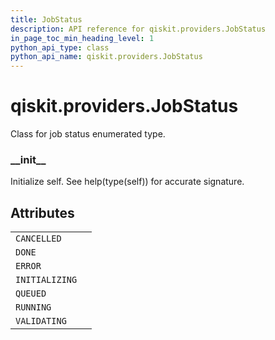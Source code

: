 ```yaml
---
title: JobStatus
description: API reference for qiskit.providers.JobStatus
in_page_toc_min_heading_level: 1
python_api_type: class
python_api_name: qiskit.providers.JobStatus
---
```


# qiskit.providers.JobStatus

<Class id="qiskit.providers.JobStatus" isDedicatedPage={true} github="https://github.com/qiskit/qiskit/tree/stable/0.18/qiskit/providers/jobstatus.py" signature="JobStatus(value)" modifiers="class">
  Class for job status enumerated type.

  ### \_\_init\_\_

  <Function id="qiskit.providers.JobStatus.__init__" signature="__init__()">
    Initialize self. See help(type(self)) for accurate signature.
  </Function>

  ## Attributes

  |                |   |
  | -------------- | - |
  | `CANCELLED`    |   |
  | `DONE`         |   |
  | `ERROR`        |   |
  | `INITIALIZING` |   |
  | `QUEUED`       |   |
  | `RUNNING`      |   |
  | `VALIDATING`   |   |
</Class>


